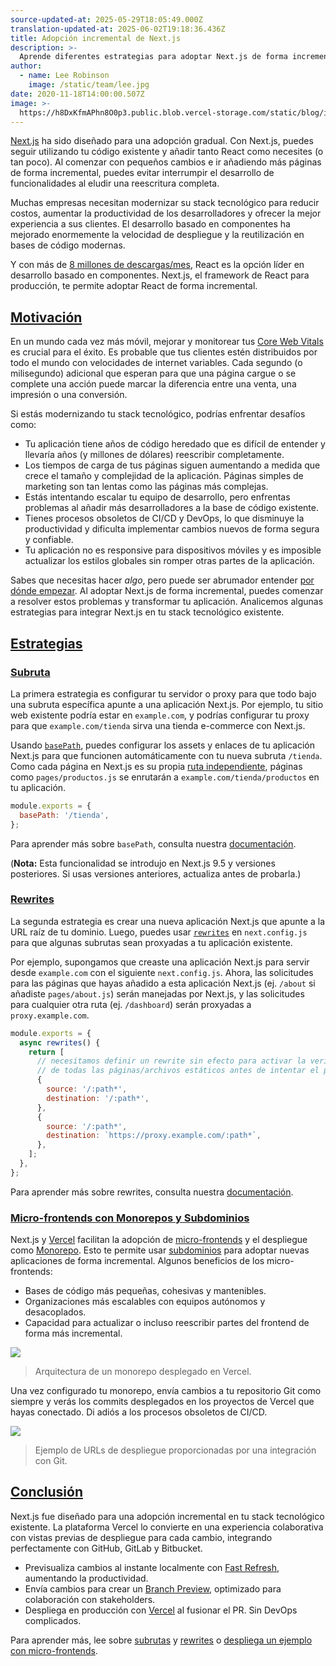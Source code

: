 ```yaml
---
source-updated-at: 2025-05-29T18:05:49.000Z
translation-updated-at: 2025-06-02T19:18:36.436Z
title: Adopción incremental de Next.js
description: >-
  Aprende diferentes estrategias para adoptar Next.js de forma incremental en tu flujo de desarrollo.
author:
  - name: Lee Robinson
    image: /static/team/lee.jpg
date: 2020-11-18T14:00:00.507Z
image: >-
  https://h8DxKfmAPhn8O0p3.public.blob.vercel-storage.com/static/blog/incremental-adoption/twitter-card.png
---
```


[Next.js](https://nextjs.org/) ha sido diseñado para una adopción gradual. Con Next.js, puedes seguir utilizando tu código existente y añadir tanto React como necesites (o tan poco). Al comenzar con pequeños cambios e ir añadiendo más páginas de forma incremental, puedes evitar interrumpir el desarrollo de funcionalidades al eludir una reescritura completa.

Muchas empresas necesitan modernizar su stack tecnológico para reducir costos, aumentar la productividad de los desarrolladores y ofrecer la mejor experiencia a sus clientes. El desarrollo basado en componentes ha mejorado enormemente la velocidad de despliegue y la reutilización en bases de código modernas.

Y con más de [8 millones de descargas/mes](https://www.npmtrends.com/react), React es la opción líder en desarrollo basado en componentes. Next.js, el framework de React para producción, te permite adoptar React de forma incremental.

[Motivación](#motivation)
-------------------------

En un mundo cada vez más móvil, mejorar y monitorear tus [Core Web Vitals](/analytics) es crucial para el éxito. Es probable que tus clientes estén distribuidos por todo el mundo con velocidades de internet variables. Cada segundo (o milisegundo) adicional que esperan para que una página cargue o se complete una acción puede marcar la diferencia entre una venta, una impresión o una conversión.

Si estás modernizando tu stack tecnológico, podrías enfrentar desafíos como:

*   Tu aplicación tiene años de código heredado que es difícil de entender y llevaría años (y millones de dólares) reescribir completamente.
*   Los tiempos de carga de tus páginas siguen aumentando a medida que crece el tamaño y complejidad de la aplicación. Páginas simples de marketing son tan lentas como las páginas más complejas.
*   Estás intentando escalar tu equipo de desarrollo, pero enfrentas problemas al añadir más desarrolladores a la base de código existente.
*   Tienes procesos obsoletos de CI/CD y DevOps, lo que disminuye la productividad y dificulta implementar cambios nuevos de forma segura y confiable.
*   Tu aplicación no es responsive para dispositivos móviles y es imposible actualizar los estilos globales sin romper otras partes de la aplicación.

Sabes que necesitas hacer _algo_, pero puede ser abrumador entender [por dónde empezar](https://www.psychologytoday.com/us/blog/mindfully-present-fully-alive/201804/the-only-way-eat-elephant). Al adoptar Next.js de forma incremental, puedes comenzar a resolver estos problemas y transformar tu aplicación. Analicemos algunas estrategias para integrar Next.js en tu stack tecnológico existente.

[Estrategias](#estrategias)
-------------------------

### [Subruta](#subpath)

La primera estrategia es configurar tu servidor o proxy para que todo bajo una subruta específica apunte a una aplicación Next.js. Por ejemplo, tu sitio web existente podría estar en `example.com`, y podrías configurar tu proxy para que `example.com/tienda` sirva una tienda e-commerce con Next.js.

Usando [`basePath`](/docs/pages/api-reference/next-config-js/basePath), puedes configurar los assets y enlaces de tu aplicación Next.js para que funcionen automáticamente con tu nueva subruta `/tienda`. Como cada página en Next.js es su propia [ruta independiente](/docs/pages/building-your-application/routing), páginas como `pages/productos.js` se enrutarán a `example.com/tienda/productos` en tu aplicación.

```js filename="next.config.js"
module.exports = {
  basePath: '/tienda',
};
```

Para aprender más sobre `basePath`, consulta nuestra [documentación](/docs/pages/api-reference/next-config-js/basePath).

(**Nota:** Esta funcionalidad se introdujo en Next.js 9.5 y versiones posteriores. Si usas versiones anteriores, actualiza antes de probarla.)

### [Rewrites](#rewrites)

La segunda estrategia es crear una nueva aplicación Next.js que apunte a la URL raíz de tu dominio. Luego, puedes usar [`rewrites`](/docs/pages/api-reference/next-config-js/rewrites) en `next.config.js` para que algunas subrutas sean proxyadas a tu aplicación existente.

Por ejemplo, supongamos que creaste una aplicación Next.js para servir desde `example.com` con el siguiente `next.config.js`. Ahora, las solicitudes para las páginas que hayas añadido a esta aplicación Next.js (ej. `/about` si añadiste `pages/about.js`) serán manejadas por Next.js, y las solicitudes para cualquier otra ruta (ej. `/dashboard`) serán proxyadas a `proxy.example.com`.

```js filename="next.config.js"
module.exports = {
  async rewrites() {
    return [
      // necesitamos definir un rewrite sin efecto para activar la verificación
      // de todas las páginas/archivos estáticos antes de intentar el proxy
      {
        source: '/:path*',
        destination: '/:path*',
      },
      {
        source: '/:path*',
        destination: `https://proxy.example.com/:path*`,
      },
    ];
  },
};
```

Para aprender más sobre rewrites, consulta nuestra [documentación](/docs/pages/api-reference/next-config-js/rewrites).

### [Micro-frontends con Monorepos y Subdominios](#micro-frontends-with-monorepos-and-subdomains)

Next.js y [Vercel](https://vercel.com) facilitan la adopción de [micro-frontends](https://martinfowler.com/articles/micro-frontends.html) y el despliegue como [Monorepo](https://vercel.com/blog/monorepos). Esto te permite usar [subdominios](https://es.wikipedia.org/wiki/Subdominio) para adoptar nuevas aplicaciones de forma incremental. Algunos beneficios de los micro-frontends:

*   Bases de código más pequeñas, cohesivas y mantenibles.
*   Organizaciones más escalables con equipos autónomos y desacoplados.
*   Capacidad para actualizar o incluso reescribir partes del frontend de forma más incremental.

![](https://h8DxKfmAPhn8O0p3.public.blob.vercel-storage.com/static/blog/incremental-adoption/light-arch.png)

> Arquitectura de un monorepo desplegado en Vercel.

Una vez configurado tu monorepo, envía cambios a tu repositorio Git como siempre y verás los commits desplegados en los proyectos de Vercel que hayas conectado. Di adiós a los procesos obsoletos de CI/CD.

![](https://h8DxKfmAPhn8O0p3.public.blob.vercel-storage.com/static/blog/incremental-adoption/dark-comment.png)

> Ejemplo de URLs de despliegue proporcionadas por una integración con Git.

[Conclusión](#conclusion)
-------------------------

Next.js fue diseñado para una adopción incremental en tu stack tecnológico existente. La plataforma Vercel lo convierte en una experiencia colaborativa con vistas previas de despliegue para cada cambio, integrando perfectamente con GitHub, GitLab y Bitbucket.

*   Previsualiza cambios al instante localmente con [Fast Refresh](/docs/architecture/fast-refresh), aumentando la productividad.
*   Envía cambios para crear un [Branch Preview](https://vercel.com/github), optimizado para colaboración con stakeholders.
*   Despliega en producción con [Vercel](https://vercel.com) al fusionar el PR. Sin DevOps complicados.

Para aprender más, lee sobre [subrutas](/docs/pages/api-reference/next-config-js/basePath) y [rewrites](/docs/pages/api-reference/next-config-js/rewrites) o [despliega un ejemplo con micro-frontends](https://vercel.com/import/project?template=https://github.com/vercel/next.js/tree/canary/examples/with-zones).